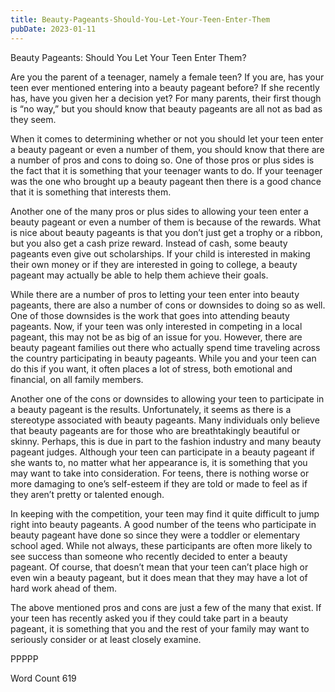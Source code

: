```yaml
---
title: Beauty-Pageants-Should-You-Let-Your-Teen-Enter-Them
pubDate: 2023-01-11
---
```


Beauty Pageants: Should You Let Your Teen Enter Them?

Are you the parent of a teenager, namely a female teen?  If you are, has your teen ever mentioned entering into a beauty pageant before?  If she recently has, have you given her a decision yet? For many parents, their first though is “no way,” but you should know that beauty pageants are all not as bad as they seem.

When it comes to determining whether or not you should let your teen enter a beauty pageant or even a number of them, you should know that there are a number of pros and cons to doing so.  One of those pros or plus sides is the fact that it is something that your teenager wants to do.  If your teenager was the one who brought up a beauty pageant then there is a good chance that it is something that interests them.  

Another one of the many pros or plus sides to allowing your teen enter a beauty pageant or even a number of them is because of the rewards.  What is nice about beauty pageants is that you don’t just get a trophy or a ribbon, but you also get a cash prize reward.  Instead of cash, some beauty pageants even give out scholarships.  If your child is interested in making their own money or if they are interested in going to college, a beauty pageant may actually be able to help them achieve their goals.

While there are a number of pros to letting your teen enter into beauty pageants, there are also a number of cons or downsides to doing so as well.  One of those downsides is the work that goes into attending beauty pageants.  Now, if your teen was only interested in competing in a local pageant, this may not be as big of an issue for you.  However, there are beauty pageant families out there who actually spend time traveling across the country participating in beauty pageants. While you and your teen can do this if you want, it often places a lot of stress, both emotional and financial, on all family members.  

Another one of the cons or downsides to allowing your teen to participate in a beauty pageant is the results.  Unfortunately, it seems as there is a stereotype associated with beauty pageants.  Many individuals only believe that beauty pageants are for those who are breathtakingly beautiful or skinny.  Perhaps, this is due in part to the fashion industry and many beauty pageant judges.  Although your teen can participate in a beauty pageant if she wants to, no matter what her appearance is, it is something that you may want to take into consideration.  For teens, there is nothing worse or more damaging to one’s self-esteem if they are told or made to feel as if they aren’t pretty or talented enough.

In keeping with the competition, your teen may find it quite difficult to jump right into beauty pageants.  A good number of the teens who participate in beauty pageant have done so since they were a toddler or elementary school aged.  While not always, these participants are often more likely to see success than someone who recently decided to enter a beauty pageant.  Of course, that doesn’t mean that your teen can’t place high or even win a beauty pageant, but it does mean that they may have a lot of hard work ahead of them.

The above mentioned pros and cons are just a few of the many that exist.  If your teen has recently asked you if they could take part in a beauty pageant, it is something that you and the rest of your family may want to seriously consider or at least closely examine.

PPPPP

Word Count 619